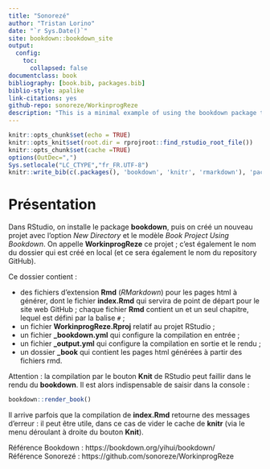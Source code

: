 ```yaml
--- 
title: "Sonorezé"
author: "Tristan Lorino"
date: "`r Sys.Date()`"
site: bookdown::bookdown_site
output: 
  config:
    toc:
      collapsed: false
documentclass: book
bibliography: [book.bib, packages.bib]
biblio-style: apalike
link-citations: yes
github-repo: sonoreze/WorkinprogReze
description: "This is a minimal example of using the bookdown package to write a book. The output format for this example is bookdown::gitbook."
---
```


```r
knitr::opts_chunk$set(echo = TRUE)
knitr::opts_knit$set(root.dir = rprojroot::find_rstudio_root_file())
knitr::opts_chunk$set(cache =TRUE)
options(OutDec=",")
Sys.setlocale("LC_CTYPE","fr_FR.UTF-8")
knitr::write_bib(c(.packages(), 'bookdown', 'knitr', 'rmarkdown'), 'packages.bib')
```

# Présentation

Dans RStudio, on installe le package **bookdown**, puis on créé un nouveau projet avec l'option *New Directory* et le modèle *Book Project Using Bookdown*. On appelle **WorkinprogReze** ce projet ; c'est également le nom du dossier qui est créé en local (et ce sera également le nom du repository GitHub).

Ce dossier contient :

  * des fichiers d'extension **Rmd** (*RMarkdown*) pour les pages html à générer, dont le fichier **index.Rmd** qui servira de point de départ pour le site web GitHub ; chaque fichier **Rmd** contient un et un seul chapitre, lequel est défini par la balise `#` ;
  * un fichier **WorkinprogReze.Rproj** relatif au projet RStudio ;
  * un fichier **\_bookdown.yml** qui configure la compilation en entrée ;
  * un fichier **\_output.yml** qui configure la compilation en sortie et le rendu ;
  * un dossier **\_book** qui contient les pages html générées à partir des fichiers rmd.
  
Attention : la compilation par le bouton **Knit** de RStudio peut faillir dans le rendu du **bookdown**. Il est alors indispensable de saisir dans la console :
  
```r
bookdown::render_book()
``` 
  
  
Il arrive parfois que la compilation de **index.Rmd** retourne des messages d'erreur : il peut être utile, dans ce cas de vider le cache de **knitr** (via le menu déroulant à droite du bouton **Knit**).



Référence Bookdown : https://bookdown.org/yihui/bookdown/  
Référence Sonorezé : https://github.com/sonoreze/WorkinprogReze